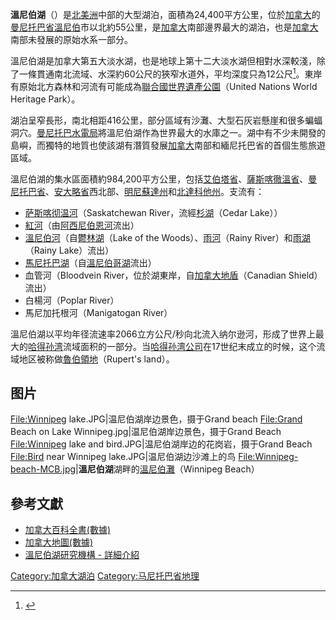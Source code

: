 {{noteTA
|1=zh-hans:萨斯喀彻温;zh-hk:沙斯卡寸旺;zh-tw:薩克其萬;
|2=zh-hans:缅尼托巴;zh-hk:馬尼托巴;zh-tw:曼尼托巴;
|3=zh-hans:红河 (温尼伯湖);zh-hk:雷德河;
|4=zh-hans:红河;zh-hk:雷德河;
|5=zh-hans:北红河;zh-hk:北红河;
}}
{{Infobox lake
 |lake_name = 溫尼伯湖
 |image_lake = Lake winnipeg HDRI.jpg
 |caption_lake = 以[[高動態範圍成像|高動態範圍成像]]方式拍攝的溫尼伯湖日落照片，照片右方為Elk島
 |image_bathymetry = Lake Winnipeg map.png
 |caption_bathymetry = 溫尼伯湖地圖
 |location = {{CAN}}[[曼尼托巴|曼尼托巴]]
 |coords = {{coord|52|7|N|97|15|W|type:waterbody_region:CA_scale:2500000|display=inline,title}}
 |type = 古[[格西兹冰河湖|格西兹冰河湖]]的一部分、[[水庫|水庫]]
 |inflow = [[溫尼伯河|溫尼伯河]], [[萨斯喀彻温河|萨斯喀彻温河]], [[红河_(温尼伯湖)|红河]]
 |outflow = [[納爾遜河|納爾遜河]]
 |catchment = {{convert|984200|km2|sqmi|abbr=on}}
 |basin_countries ={{CAN}}<br />{{USA}}
 |length = {{convert|416|km|mi|abbr=on}}
 |width = {{convert|100|km|mi|-1|abbr=on}} (北部)<br />{{convert|40|km|mi|-1|abbr=on}} (南部)
 |area = {{convert|24514|km2|sqmi|0|abbr=on}}
 |depth = {{convert|12|m|ft|abbr=on}}
 |max-depth = {{convert|36|m|ft|abbr=on}}
 |volume = {{convert|294|km3|mi3|abbr=on}}
 |residence_time = 3.5年<ref>[http://www.winnipegfreepress.com/local/breakingnews/124536339.html Massive flood expected to take toll on Lake Winnipeg, feed algae blooms] {{Wayback|url=http://www.winnipegfreepress.com/local/breakingnews/124536339.html |date=20110802064234 }} [[Winnipeg_Free_Press|Winnipeg Free Press]]</ref>
 |shore = {{convert|1858|km|mi|abbr=on}}
 |elevation = {{convert|217|m|ft|0|abbr=on}}
 |islands =
 |cities = [[吉姆利小镇|吉姆利小镇]]
 |frozen =
}}
'''溫尼伯湖'''（{{lang|en|Lake Winnipeg}}）是[[北美洲|北美洲]]中部的大型湖泊，面積為24,400平方公里，位於[[加拿大|加拿大]]的[[曼尼托巴省|曼尼托巴省]][[溫尼伯|溫尼伯]]市以北約55公里，是[[加拿大|加拿大]]南部邊界最大的湖泊，也是[[加拿大|加拿大]]南部未發展的原始水系一部分。

溫尼伯湖是加拿大第五大淡水湖，也是地球上第十二大淡水湖但相對水深較淺，除了一條貫通南北流域、水深約60公尺的狹窄水道外，平均深度只為12公尺<ref>{{cite web |url=http://www.ilec.or.jp/database/nam/nam-08.html |title=存档副本 |accessdate=2014-03-04  |deadurl=yes |archiveurl=https://web.archive.org/web/20070210173421/http://www.ilec.or.jp/database/nam/nam-08.html |archivedate=2007-02-10 }}</ref>。東岸有原始北方森林和河流有可能成為[[聯合國世界遺產公園|聯合國世界遺產公園]]（United Nations World Heritage Park）。

湖泊呈窄長形，南北相距416公里，部分區域有沙灘、大型石灰岩懸崖和很多蝙蝠洞穴。[[曼尼托巴水電局|曼尼托巴水電局]]將溫尼伯湖作為世界最大的水庫之一。湖中有不少未開發的島嶼，而獨特的地質也使該湖有潛質發展[[加拿大|加拿大]]南部和緬尼托巴省的首個生態旅遊區域。

溫尼伯湖的集水區面積約984,200平方公里，包括[[艾伯塔省|艾伯塔省]]、[[薩斯喀徹溫省|薩斯喀徹溫省]]、[[曼尼托巴省|曼尼托巴省]]、[[安大略省|安大略省]]西北部、[[明尼蘇達州|明尼蘇達州]]和[[北達科他州|北達科他州]]。支流有：

* [[萨斯喀彻温河|萨斯喀彻温河]]（Saskatchewan River，流經[[杉湖|杉湖]]（Cedar Lake））
* [[紅河|紅河]]（由[[阿西尼伯恩河|阿西尼伯恩河]]流出）
* [[溫尼伯河|溫尼伯河]]（自[[鬱林湖|鬱林湖]]（Lake of the Woods）、[[雨河|雨河]]（Rainy River）和[[雨湖|雨湖]]（Rainy Lake）流出） 
* [[馬尼托巴湖|馬尼托巴湖]]（自[[溫尼伯哥湖|溫尼伯哥湖]]流出）
* 血管河（Bloodvein River，位於湖東岸，自[[加拿大地盾|加拿大地盾]]（Canadian Shield）流出）
* 白楊河（Poplar River）
* 馬尼加托根河（Manigatogan River）

溫尼伯湖以平均年径流速率2066立方公尺/秒向北流入纳尔逊河，形成了世界上最大的[[哈得孙湾|哈得孙湾]]流域面积的一部分。当[[哈得孙湾公司|哈得孙湾公司]]在17世纪末成立的时候，这个流域地区被称做[[魯伯領地|魯伯領地]]（Rupert's land）。

== 图片 ==
<gallery>
File:Winnipeg lake.JPG|温尼伯湖岸边景色，摄于Grand beach
File:Grand Beach on Lake Winnipeg.jpg|温尼伯湖岸边景色，摄于Grand Beach
File:Winnipeg lake and bird.JPG|温尼伯湖岸边的花岗岩，摄于Grand Beach
File:Bird near Winnipeg lake.JPG|温尼伯湖边沙滩上的鸟
File:Winnipeg-beach-MCB.jpg|'''溫尼伯湖'''湖畔的[[溫尼伯灘|溫尼伯灘]]（Winnipeg Beach）
</gallery>

== 參考文獻 ==
<references />
* [http://www.thecanadianencyclopedia.com/index.cfm?PgNm=TCE&Params=A1ARTA0008645 加拿大百科全書(數據)] {{Wayback|url=http://www.thecanadianencyclopedia.com/index.cfm?PgNm=TCE&Params=A1ARTA0008645 |date=20110822095416 }}
* [http://atlas.nrcan.gc.ca/site/english/maps/topo/map?mapsize=428%20380&lat=52.1319000007&long=-97.2611000025&mapxy=-184265.308684+348718.481278&scale=5000000&feature_na=Lake+Winnipeg&location1=46&unique_key=3a3b4c5fba3411d892e2080020a0f4c9&searchstring=Lake%20Winnipeg&entity=LAKE&layers=fapfeature+fapfeature%20north_arrow%20other_features%20million_grid%20t50k_grid%20grid_50k_3%20roads%20hydrography%20boundary%20builtup%20vegetation%20populated_places%20railway%20power_network%20manmade_features%20designated_areas%20water_features%20water_saturated_soils%20relief%20contours%20toponymy%20contour%20nodata_ntdb_50k&urlappend=%26map_textzoom03_feature%3Dnew%26map_textzoom03_feature_points%3D-153101.982615+349136.300649%26map_textzoom03_class_text%3DLake%2BWinnipeg%26map_textzoom46_feature%3Dnew%26map_textzoom46_feature_points%3D-153101.982615+349136.300649%26map_textzoom46_class_text%3DLake%2BWinnipeg%26map_polygonresultzoom0_data%3Dfap_lakes%26map_polygonresultzoom0_class_expression%3D3a3b4c5fba3411d892e2080020a0f4c9%26map_polygonresultzoom1_data%3Dfap_lakes%26map_polygonresultzoom1_class_expression%3D3a3b4c5fba3411d892e2080020a0f4c9%26map_polygonresultzoom2_data%3Dfap_lakes%26map_polygonresultzoom2_class_expression%3D3a3b4c5fba3411d892e2080020a0f4c9%26map_polygonresultzoom0outline_data%3Dfap_lakes%26map_polygonresultzoom0outline_class_expression%3D3a3b4c5fba3411d892e2080020a0f4c9%26map_polygonresultzoom1outline_data%3Dfap_lakes%26map_polygonresultzoom1outline_class_expression%3D3a3b4c5fba3411d892e2080020a0f4c9%26map_polygonresultzoom2outline_data%3Dfap_lakes%26map_polygonresultzoom2outline_class_expression%3D3a3b4c5fba3411d892e2080020a0f4c9 加拿大地圖(數據)]
* [http://www.lakewinnipegresearch.org 溫尼伯湖研究機構 - 詳細介紹] {{Wayback|url=http://www.lakewinnipegresearch.org/ |date=20200519090818 }}

[[Category:加拿大湖泊|Category:加拿大湖泊]]
[[Category:马尼托巴省地理|Category:马尼托巴省地理]]